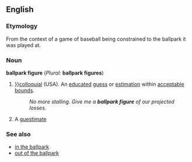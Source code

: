 ==English==
<!--===Pronunciation===-->
===Etymology===
From the context of a game of baseball being constrained to the ballpark it was played at.

===Noun===
'''ballpark figure''' (''Plural:'' '''ballpark figures''')

#{{idiom}}}}[[colloquial]] (USA). An [[educated]] [[guess]] or [[estimation]] within [[acceptable]] [[bound]]s.
#: ''No more stalling. Give me a '''ballpark figure''' of our projected losses.''
# A [[guestimate]]

===See also===
*[[in the ballpark]]
*[[out of the ballpark]]